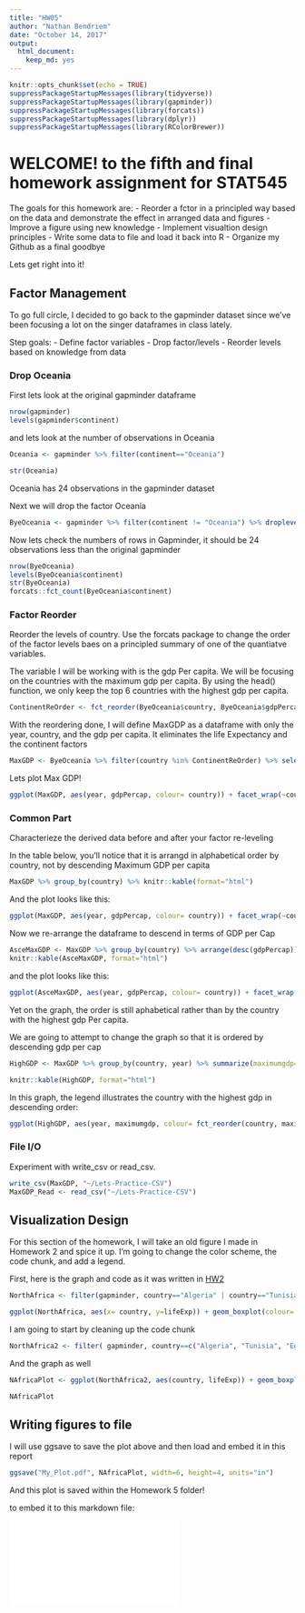 ```yaml
---
title: "HW05"
author: "Nathan Bendriem"
date: "October 14, 2017"
output: 
  html_document: 
    keep_md: yes
---
```


```r
knitr::opts_chunk$set(echo = TRUE)
suppressPackageStartupMessages(library(tidyverse))
suppressPackageStartupMessages(library(gapminder))
suppressPackageStartupMessages(library(forcats))
suppressPackageStartupMessages(library(dplyr))
suppressPackageStartupMessages(library(RColorBrewer))
```




# WELCOME! to the fifth and final homework assignment for STAT545

The goals for this homework are:
- Reorder a fctor in a principled way based on the data and demonstrate the effect in arranged data and figures
- Improve a figure using new knowledge
- Implement visualtion design principles
-  Write some data to file and load it back into R
- Organize my Github as a final goodbye 

Lets get right into it!

## Factor Management

To go full circle, I decided to go back to the gapminder dataset since we've been focusing a lot on the singer dataframes in class lately.

Step goals:
- Define factor variables
- Drop factor/levels
- Reorder levels based on knowledge from data

### Drop Oceania

First lets look at the original gapminder dataframe

```r
nrow(gapminder)
levels(gapminder$continent)
```

and lets look at the number of observations in Oceania

```r
Oceania <- gapminder %>% filter(continent=="Oceania")

str(Oceania)
```

Oceania has 24 observations in the gapminder dataset

Next we will drop the factor Oceania

```r
ByeOceania <- gapminder %>% filter(continent != "Oceania") %>% droplevels()
```

Now lets check the numbers of rows in Gapminder, it should be 24 observations less than the original gapminder

```r
nrow(ByeOceania)
levels(ByeOceania$continent)
str(ByeOceania)
forcats::fct_count(ByeOceania$continent)
```


### Factor Reorder

Reorder the levels of country.  Use the forcats package to change the order of the factor levels baes on a principled summary of one of the quantiatve variables.

The variable I will be working with is the gdp Per capita.  We will be focusing on the countries with the maximum gdp per capita.  By using the head() function, we only keep the top 6 countries with the highest gdp per capita.

```r
ContinentReOrder <- fct_reorder(ByeOceania$country, ByeOceania$gdpPercap, max, .desc= TRUE) %>% levels() %>% head()
```

With the reordering done, I will define MaxGDP as a dataframe with only the year, country, and the gdp per capita.  It eliminates the life Expectancy and the continent factors

```r
MaxGDP <- ByeOceania %>% filter(country %in% ContinentReOrder) %>% select(year, country, gdpPercap)
```

Lets plot Max GDP!

```r
ggplot(MaxGDP, aes(year, gdpPercap, colour= country)) + facet_wrap(~country) + geom_line() + scale_colour_brewer(palette="Dark2") + labs(x= "Year", y= "GDP Per Cap", title="Countries with Max GDP per Cap") + theme_bw()
```

### Common Part

Characterieze the derived data before and after your factor re-leveling


In the table below, you'll notice that it is arrangd in alphabetical order by country, not by descending Maximum GDP per capita

```r
MaxGDP %>% group_by(country) %>% knitr::kable(format="html")
```



And the plot looks like this:


```r
ggplot(MaxGDP, aes(year, gdpPercap, colour= country)) + facet_wrap(~country) + geom_line() + scale_colour_brewer(palette="Dark2") + labs(x= "Year", y= "GDP Per Cap", title="Countries with Max GDP per Cap") + theme_bw()
```

Now we re-arrange the dataframe to descend in terms of GDP per Cap

```r
AsceMaxGDP <- MaxGDP %>% group_by(country) %>% arrange(desc(gdpPercap))
knitr::kable(AsceMaxGDP, format="html")
```

and the plot looks like this:

```r
ggplot(AsceMaxGDP, aes(year, gdpPercap, colour= country)) + facet_wrap(~country) + geom_line() + scale_colour_brewer(palette="Dark2") + labs(x= "Year", y= "GDP Per Cap", title="Countries with Max GDP per Cap") + theme_bw()
```

Yet on the graph, the order is still aphabetical rather than by the country with the highest gdp Per capita.  

We are going to attempt to change the graph so that it is ordered by descending gdp per cap

```r
HighGDP <- MaxGDP %>% group_by(country, year) %>% summarize(maximumgdp= max(gdpPercap)) %>% arrange(desc(maximumgdp))

knitr::kable(HighGDP, format="html")
```


In this graph, the legend illustrates the country with the highest gdp in descending order:


```r
ggplot(HighGDP, aes(year, maximumgdp, colour= fct_reorder(country, maximumgdp, .desc=TRUE))) + facet_wrap(~country) + geom_line() + scale_colour_discrete(name="Highest GDP per Cap") + labs(x= "Year", y= "GDP Per Cap", title="Countries with Max GDP per Cap") + theme_bw()
```

### File I/O

Experiment with write_csv or read_csv.  

```r
write_csv(MaxGDP, "~/Lets-Practice-CSV")
MaxGDP_Read <- read_csv("~/Lets-Practice-CSV")
```


## Visualization Design

For this section of the homework, I will take an old figure I made in Homework 2 and spice it up.  I'm going to change the color scheme, the code chunk, and add a legend.

First, here is the graph and code as it was written in [HW2](https://github.com/nbendriem/STAT545-HW-bendriem-nathan/blob/master/STAT545HW2/Answers_to_HW02.md)

```r
NorthAfrica <- filter(gapminder, country=="Algeria" | country=="Tunisia" | country=="Egypt" | country=="Morocco" | country=="Libya" | country=="Sudan")

ggplot(NorthAfrica, aes(x= country, y=lifeExp)) + geom_boxplot(colour= "black", fill="red", alpha=0.33) + labs(x="Country", y="Life Expectancy") + ggtitle("Boxplot of Life Expectancy of North African Countries")

```

I am going to start by cleaning up the code chunk

```r
NorthAfrica2 <- filter( gapminder, country==c("Algeria", "Tunisia", "Egypt", "Morocco", "Libya", "Sudan"))

```

And the graph as well


```r
NAfricaPlot <- ggplot(NorthAfrica2, aes(country, lifeExp)) + geom_boxplot(aes(fill=country)) + scale_fill_brewer(palette = "Blues") + labs(x="Country", y="Life Expectancy", title="Life Expectancy of N. African Countries") + guides(fill=guide_legend(title="North African \nCountry")) + theme_bw() 

NAfricaPlot
```


## Writing figures to file

I will use ggsave to save the plot above and then load and embed it in this report

```r
ggsave("My_Plot.pdf", NAfricaPlot, width=6, height=4, units="in")
```

And this plot is saved within the Homework 5 folder!

to embed it to this markdown file:


![](My_Plot.pdf)


